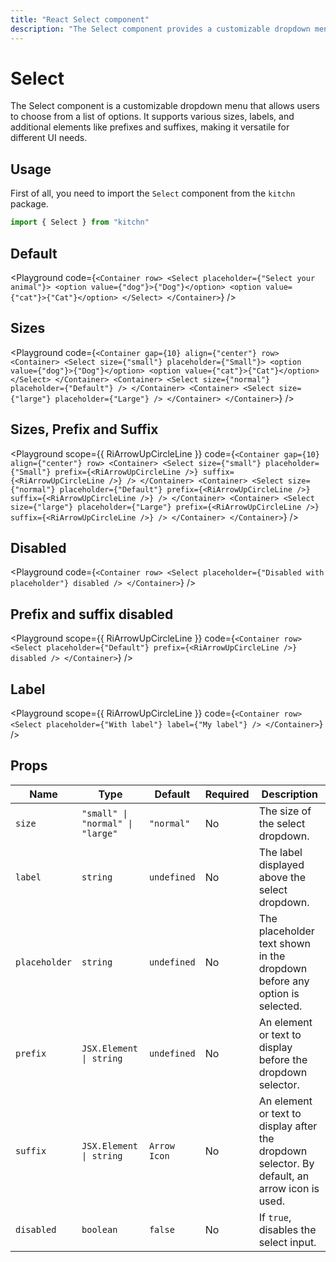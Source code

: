 ```yaml
---
title: "React Select component"
description: "The Select component provides a customizable dropdown menu for selecting options, supporting labels, prefixes, suffixes, and various sizes."
---
```



# Select

The Select component is a customizable dropdown menu that allows users to choose from a list of options. It supports various sizes, labels, and additional elements like prefixes and suffixes, making it versatile for different UI needs.

## Usage

First of all, you need to import the `Select` component from the `kitchn` package.

```js
import { Select } from "kitchn"
```

## Default

<Playground
  code={`
<Container row>
  <Select placeholder={"Select your animal"}>
    <option value={"dog"}>{"Dog"}</option>
    <option value={"cat"}>{"Cat"}</option>
  </Select>
</Container>
`}
/>

## Sizes

<Playground
  code={`
<Container gap={10} align={"center"} row>
  <Container>
    <Select size={"small"} placeholder={"Small"}>
      <option value={"dog"}>{"Dog"}</option>
      <option value={"cat"}>{"Cat"}</option>
    </Select>
  </Container>
  <Container>
    <Select size={"normal"} placeholder={"Default"} />
  </Container>
  <Container>
    <Select size={"large"} placeholder={"Large"} />
  </Container>
</Container>
`}
/>

## Sizes, Prefix and Suffix


<Playground
  scope={{ RiArrowUpCircleLine }}
  code={`
<Container gap={10} align={"center"} row>
  <Container>
    <Select
      size={"small"}
      placeholder={"Small"}
      prefix={<RiArrowUpCircleLine />}
      suffix={<RiArrowUpCircleLine />}
    />
  </Container>
  <Container>
    <Select
      size={"normal"}
      placeholder={"Default"}
      prefix={<RiArrowUpCircleLine />}
      suffix={<RiArrowUpCircleLine />}
    />
  </Container>
  <Container>
    <Select
      size={"large"}
      placeholder={"Large"}
      prefix={<RiArrowUpCircleLine />}
      suffix={<RiArrowUpCircleLine />}
    />
  </Container>
</Container>
`}
/>

## Disabled

<Playground
  code={`
<Container row>
  <Select placeholder={"Disabled with placeholder"} disabled />
</Container>
`}
/>

## Prefix and suffix disabled

<Playground
  scope={{ RiArrowUpCircleLine }}
  code={`
<Container row>
  <Select
    placeholder={"Default"}
    prefix={<RiArrowUpCircleLine />}
    disabled
  />
</Container>
`}
/>

## Label

<Playground
  scope={{ RiArrowUpCircleLine }}
  code={`
<Container row>
  <Select placeholder={"With label"} label={"My label"} />
</Container>
`}
/>

## Props

| Name | Type | Default | Required | Description
|------|------|---------|----------|-------------
| `size` | `"small" \| "normal" \| "large"` | `"normal"` | No | The size of the select dropdown.
| `label` | `string` | `undefined` | No | The label displayed above the select dropdown.
| `placeholder` | `string` | `undefined` | No | The placeholder text shown in the dropdown before any option is selected.
| `prefix` | `JSX.Element \| string` | `undefined` | No | An element or text to display before the dropdown selector.
| `suffix` | `JSX.Element \| string` | `Arrow Icon` | No | An element or text to display after the dropdown selector. By default, an arrow icon is used.
| `disabled` | `boolean` | `false` | No | If `true`, disables the select input.
